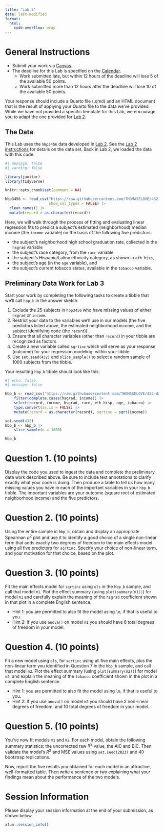 ```yaml
---
title: "Lab 3"
date: last-modified
format: 
  html:
    code-overflow: wrap
---
```


# General Instructions

- Submit your work via [Canvas](https://canvas.case.edu/). 
- The deadline for this Lab is specified on the [Calendar](calendar.qmd).
  - Work submitted late, but within 12 hours of the deadline will lose 5 of the available 50 points.
  - Work submitted more than 12 hours after the deadline will lose 10 of the available 50 points.

Your response should include a Quarto file (.qmd) and an HTML document that is the result of applying your Quarto file to the data we've provided. While we have not provided a specific template for this Lab, we encourage you to adapt the one provided for [Lab 2](lab2.qmd#template).

## The Data

This Lab uses the `hbp3456` data developed in [Lab 2](lab2.qmd). See the [Lab 2 instructions](lab2.qmd) for details on the data set. Back in Lab 2, we loaded the data with this code.

```r
#| message: false
#| warning: false

library(janitor)
library(tidyverse)

knitr::opts_chunk$set(comment = NA)

hbp3456 <- read_csv("https://raw.githubusercontent.com/THOMASELOVE/432-data/master/data/hbp3456.csv", 
                    show_col_types = FALSE) |>
  clean_names() |>
  mutate(record = as.character(record))
```

Here, we will walk through the process of fitting and evaluating linear regression fits to predict a subject's estimated (neighborhood) median income (the `income` variable) on the basis of the following five predictors:

- the subject's neighborhood high school graduation rate, collected in the `hsgrad` variable
- the subject's race category, from the `race` variable
- the subject's Hispanic/Latinx ethnicity category, as shown in `eth_hisp`,
- the subject's age (in the `age` variable), and 
- the subject's current tobacco status, available in the `tobacco` variable. 

## Preliminary Data Work for Lab 3

Start your work by completing the following tasks to create a tibble that we'll call `hbp_b` in the answer sketch:

1. Exclude the 25 subjects in `hbp3456` who have missing values of either `hsgrad` or `income`.
2. Restrict your data to the variables we'll use in our models (the five predictors listed above, the estimated neighborhood income, and the subject identifying code (the `record`)).
3. Ensure that all character variables (other than `record`) in your tibble are recognized as factors.
4. Create a new variable called `sqrtinc` which will serve as your response (outcome) for your regression modeling, within your tibble.
5. Use `set.seed(432)` and `slice_sample()` to select a random sample of 1000 subjects from the tibble.

Your resulting `hbp_b` tibble should look like this:

```r
#| echo: false
#| message: false

hbp_b <- read_csv("https://raw.githubusercontent.com/THOMASELOVE/432-data/master/data/hbp3456.csv", show_col_types = FALSE) |>
    filter(complete.cases(hsgrad, income)) |>
    select(record, income, hsgrad, race, eth_hisp, age, tobacco) |>
    type.convert(as.is = FALSE) |>
    mutate(record = as.character(record), sqrtinc = sqrt(income))

set.seed(432)
hbp_b <- hbp_b |>
    slice_sample(n = 1000)
```

```r
hbp_b
```

# Question 1. (10 points)

Display the code you used to ingest the data and complete the preliminary data work described above. Be sure to include text annotations to clarify exactly what your code is doing. Then produce a table to tell us how many missing values you have in each of the important variables in your `hbp_b` tibble. The important variables are your outcome (square root of estimated neighborhood income) and the five predictors.

# Question 2. (10 points)

Using the entire sample in `hbp_b`, obtain and display an appropriate Spearman $\rho^2$ plot and use it to identify a good choice of a single non-linear term that adds exactly two degrees of freedom to the main effects model using all five predictors for `sqrtinc`. Specify your choice of non-linear term, and your motivation for that choice, based on the plot.

# Question 3. (10 points)

Fit the main effects model for `sqrtinc` using `ols` in the `hbp_b` sample, and call that model `m1`. Plot the effect summary (using `plot(summary(m1))`) for model `m1` and carefully explain the meaning of the `hsgrad` coefficient shown in that plot in a complete English sentence. 

- Hint 1: you are permitted to also fit the model using `lm`, if that is useful to you.
- Hint 2: If you use `anova()` on model `m1` you should have 8 total degrees of freedom in your model.

# Question 4. (10 points)

Fit a new model using `ols`, for `sqrtinc` using all five main effects, plus the non-linear term you identified in Question 7 in the `hbp_b` sample, and call that model `m2`. Plot the effect summary (using `plot(summary(m2))`) for model `m2`, and explain the meaning of the `tobacco` coefficient shown in the plot in a complete English sentence.

- Hint 1: you are permitted to also fit the model using `lm`, if that is useful to you.
- Hint 2: If you use `anova()` on model `m2` you should have 2 non-linear degrees of freedom, and 10 total degrees of freedom in your model.

# Question 5. (10 points)

You've now fit models `m1` and `m2`. For each model, obtain the following summary statistics: the uncorrected raw $R^2$ value, the AIC and BIC. Then validate the model's $R^2$ and MSE values using `set.seed(2023)` and 40 bootstrap replications. 

Now, report the five results you obtained for each model in an attractive, well-formatted table. Then write a sentence or two explaining what your findings mean about the performance of the two models.

# Session Information

Please display your session information at the end of your submission, as shown below.

```r
xfun::session_info()
```

